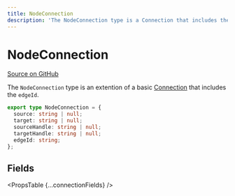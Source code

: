 ```yaml
---
title: NodeConnection
description: 'The NodeConnection type is a Connection that includes the edgeId.'
---
```



# NodeConnection

[Source on GitHub](https://github.com/xyflow/xyflow/blob/main/packages/system/src/types/general.ts/#L36-L37)

The `NodeConnection` type is an extention of a basic [Connection](/api-reference/types/connection) that includes the `edgeId`.

```ts
export type NodeConnection = {
  source: string | null;
  target: string | null;
  sourceHandle: string | null;
  targetHandle: string | null;
  edgeId: string;
};
```

## Fields

<PropsTable {...connectionFields} />
